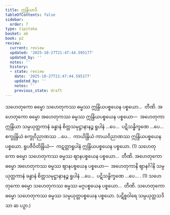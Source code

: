 ```yaml
---
title: ဣန္ဒြိယာဒိ
tableOfContents: false
sidebar:
  order: 7
type: tipitaka
basket: ab
book: p2
review:
  current: review
  updated: '2025-10-27T21:47:44.595177'
  updated_by: ''
  notes: ''
  history:
  - state: review
    date: '2025-10-27T21:47:44.595177'
    updated_by: ''
    notes: ''
    previous_state: draft
---
```



<ReviewStatus review={frontmatter.review} showDetails={true} />

<HypothesisAnnotation frontmatter={frontmatter} />

<DynamicBreadcrumb />

<Division number="114" book="p2" e="ch" v="38" p="48">

<Paragraph number="312" book="p2">
သဟေတုကော ဓမ္မော သဟေတုကဿ ဓမ္မဿ ဣန္ဒြိယပစ္စယေန ပစ္စယော…  တီဏိ.
</Paragraph>

<Paragraph number="313" book="p2">
အဟေတုကော ဓမ္မော အဟေတုကဿ ဓမ္မဿ ဣန္ဒြိယပစ္စယေန ပစ္စယော—  အဟေတုကာ ဣန္ဒြိယာ သမ္ပယုတ္တကာနံ ခန္ဓာနံ စိတ္တသမုဋ္ဌာနာနဉ္စ ရူပါနံ …ပေ…  ပဋိသန္ဓိက္ခဏေ …ပေ…  စက္ခုန္ဒြိယံ စက္ခုဝိညာဏဿ …ပေ…  ကာယိန္ဒြိယံ ကာယဝိညာဏဿ ဣန္ဒြိယပစ္စယေန ပစ္စယော. <Emphasis>ရူပဇီဝိတိန္ဒြိယံ</Emphasis>—  ကဋတ္တာရူပါနံ ဣန္ဒြိယပစ္စယေန ပစ္စယော. (1)
</Paragraph>

<Paragraph number="314" book="p2">
သဟေတုကော ဓမ္မော သဟေတုကဿ ဓမ္မဿ ဈာနပစ္စယေန ပစ္စယော…  တီဏိ.
</Paragraph>

<Paragraph number="315" book="p2">
အဟေတုကော ဓမ္မော အဟေတုကဿ ဓမ္မဿ ဈာနပစ္စယေန ပစ္စယော—  အဟေတုကာနိ ဈာနင်္ဂါနိ သမ္ပယုတ္တကာနံ ခန္ဓာနံ စိတ္တသမုဋ္ဌာနာနဉ္စ ရူပါနံ …ပေ…  ပဋိသန္ဓိက္ခဏေ …ပေ… . (1)
</Paragraph>

<Paragraph number="316" book="p2">
သဟေတုကော ဓမ္မော သဟေတုကဿ ဓမ္မဿ မဂ္ဂပစ္စယေန ပစ္စယော…  တီဏိ.
</Paragraph>

<Paragraph number="317" book="p2">
သဟေတုကော ဓမ္မော သဟေတုကဿ ဓမ္မဿ သမ္ပယုတ္တပစ္စယေန ပစ္စယော. (ပဋိစ္စဝါရေ သမ္ပယုတ္တသဒိသာ ဆ ပဉှာ.)
</Paragraph>
</Division>
